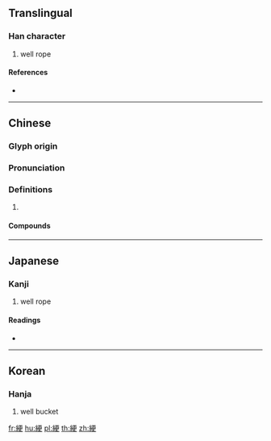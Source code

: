 {{character info/new}}
{{also|绠}}
==Translingual==

===Han character===
{{Han char|rn=120|rad=糸|as=07|sn=13|four=21946|canj=VFMLK}}

# well rope

====References====
* {{Han ref|kx=0925.040|dkj=27489|dj=1360.140|hdz=53401.090|uh=7D86|ud=32134|bh=DF58|bd=57176}}

----

==Chinese==
{{zh-forms|s=绠}}

===Glyph origin===
{{Han etym}}

===Pronunciation===
{{zh-pron
|m=gěng
|c=gang2
|mc=y
|oc=y
|cat=
}}

===Definitions===
{{zh-hanzi}}

# {{rfdef|zh}}

====Compounds====
{{zh-der|汲深綆短|汲綆|短綆汲深|綆短汲深|綆縻}}

----

==Japanese==

===Kanji===
{{ja-kanji|grade=|rs=糸07}}

# well rope

====Readings====
* {{ja-readings|on=[[こう]] (kō), [[きょう]] (kyō), [[へい]] (hei), [[はん]] (han)|kun=[[つるびなわ]] (tsurubinawa)|nanori=}}

----

==Korean==

===Hanja===
{{ko-hanja|hangeul=경|eumhun=|rv=gyeong|mr=kyŏng|y=kyeng}}

# well bucket

[[fr:綆]]
[[hu:綆]]
[[pl:綆]]
[[th:綆]]
[[zh:綆]]
